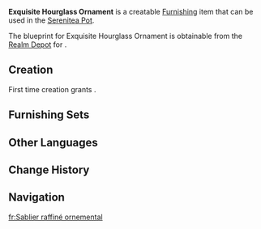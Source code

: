 {{Furnishing Infobox
|id             = 363305
|image          = Item Exquisite Hourglass Ornament.png
|category       = Ornaments
|subcategory    = Utensil
|rarity         = 3
|adeptal_energy = 60
|load           = 169
|reduced_load   = 127
|description    = An old but effective way of telling time. It is small but intricate, and most of all, quiet.<br />The only issue is that it needs to be turned at specific intervals. People with shallow senses of time tend to forget this particular step, causing the hourglass to lose all utility.
|blueprint      = [[Realm Depot]]
}}
'''Exquisite Hourglass Ornament''' is a creatable [[Furnishing]] item that can be used in the [[Serenitea Pot]].

The blueprint for Exquisite Hourglass Ornament is obtainable from the [[Realm Depot]] for {{Item|Realm Currency|24|x=160}}.

==Creation==
First time creation grants {{Item|Trust|24|x=60}}.
{{Recipe
|type = Creation
|time = 14h
|White Iron Chunk = 4
|Blue Dye = 4
|sort = White Iron Chunk,Blue Dye
}}

==Furnishing Sets==
{{Craft Usage}}

==Other Languages==
{{Other Languages|default_hidden = 1
|en      = Exquisite Hourglass Ornament
|zhs     = 精巧的沙漏摆件
|zhs_rm  = Jīngqiǎo de Shālòu Bǎijiàn
|zht     = 精巧的沙漏擺飾
|zht_rm  = Jīngqiǎo de Shālòu Bǎijiàn
|ja      = 精巧な砂時計の置物
|ja_rm   = Seikou na Sunadokei no Okimono
|ko      = 정교한 모래시계
|ko_rm   = 
|es      = Adorno de reloj de arena exquisito
|fr      = Sablier raffiné ornemental
|ru      = Декоративные песочные часы
|th      = นาฬิกาทรายตกแต่งสุดประณีต
|th_rm   = 
|vi      = Đồng Hồ Cát Tinh Xảo
|de      = Exquisite Sanduhrverzierung
|id      = Ornamen Jam Pasir yang Indah
|pt      = Ornamento de Ampulheta Requintado
}}

==Change History==
{{Change History|1.5}}

==Navigation==
{{Furnishing Navbox/Interior|Ornaments}}

[[fr:Sablier raffiné ornemental]]